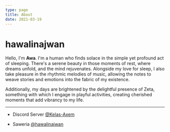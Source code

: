 ```yaml
---
type: page
title: About
date: 2021-03-19
---
```


# hawalinajwan

Hello, I'm **Awa**. I'm a human who finds solace in the simple yet profound act of sleeping. There's a serene beauty in those moments of rest, where dreams unfold, and the mind rejuvenates. Alongside my love for sleep, I also take pleasure in the rhythmic melodies of music, allowing the notes to weave stories and emotions into the fabric of my existence.

Additionally, my days are brightened by the delightful presence of Zeta, something with which I engage in playful activities, creating cherished moments that add vibrancy to my life.

---

 - Discord Server [@Kelas-Axem](https://kxm.hawalinajwan.site/ "Kelas Axem")

 - Saweria [@hawalinajwan](https://saweria.co/hawalinajwan "hawalinajwan") 

   
  
